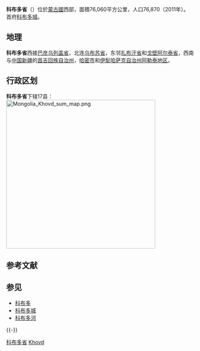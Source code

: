 {{Infobox settlement
| name = 科布多省
| native_name = Ховд аймаг<br />{{MongolUnicode|ᠬᠣᠪᠳᠤ}}{{MongolUnicode|ᠠᠶᠢᠮᠠᠭ}}
| native_name_lang = mn
| settlement_type = [[省_(蒙古国)|省]]
| image_skyline = Sangiin Kerem Kobdo.jpg
| image_alt =
| image_caption = 清代科布多参赞大臣衙门遗址（Сангийн хэрэм）
| image_flag = Khovd stars flag.svg
| flag_alt =
| image_seal = 
| seal_alt =
| image_shield = Mn coa khovd aimag 2014.svg
| shield_alt =
| nickname =
| motto =
| image_map = Khovd in Mongolia.svg
| map_alt =
| map_caption = 
| pushpin_map =
| pushpin_label_position =
| pushpin_map_alt =
| pushpin_map_caption =
| latd = 47 |latm = 0 |lats =  |latNS = N
| longd = 92 |longm = 45 |longs =  |longEW = E
| coor_pinpoint =
| coordinates_type = 
| coordinates_display = inline,title
| coordinates_footnotes =
| subdivision_type = 国家
| subdivision_name = [[蒙古国|蒙古国]]
| established_title = 建立时间
| established_date = {{Start date|1931}}
| founder =
| seat_type =首府
| seat =[[科布多城|科布多城]]
| government_footnotes =
| leader_party =
| leader_title = 
| leader_name = 
| unit_pref = Metric<!-- or US or UK -->
| area_footnotes =
| area_total_km2 = 76060.38
| area_land_km2 =
| area_water_km2 =
| area_water_percent =
| area_note = 
| elevation_footnotes =
| elevation_max_m = 4204
| population_footnotes =
| population_total = 76870
| population_as_of = 2011
| population_density_km2 = auto
| population_demonym = 
| population_note = 
| timezone1 = UTC+7
| utc_offset1 =
| timezone1_DST =
| utc_offset1_DST =
| postal_code_type =
| postal_code =
| area_code_type =
| area_code = {{tel|976|(0)143}}
| iso_code = MN-043
| website = {{URL|hovd.gov.mn}}
| footnotes =
}}

'''科布多省'''（{{lang-mn|Ховд аймаг|Khovd aimag}}）位於[[蒙古國|蒙古國]]西部，面積76,060平方公里，人口76,870（2011年）。首府[[科布多城|科布多城]]。

== 地理 ==
'''科布多省'''西接[[巴彦乌列盖省|巴彦乌列盖省]]，北连[[乌布苏省|乌布苏省]]，东邻[[扎布汗省|扎布汗省]]和[[戈壁阿尔泰省|戈壁阿尔泰省]]，西南与[[中华人民共和国|中国]][[新疆|新疆]]的[[昌吉回族自治州|昌吉回族自治州]]，[[哈密市|哈密市]]和[[伊犁哈萨克自治州|伊犁哈萨克自治州]][[阿勒泰地区|阿勒泰地区]]。

== 行政区划 ==
'''科布多省'''下辖17县：
[[File:Mongolia_Khovd_sum_map.png|400px]]

== 参考文献 ==
{{Reflist}}

== 参见 ==
* [[科布多|科布多]]
* [[科布多城|科布多城]]
* [[科布多河|科布多河]]

{{-}}
{{蒙古国一级行政区}}
{{科布多省行政区划}}

[[Category:科布多省|]]
[[Category:蒙古国省份|Khovd]]